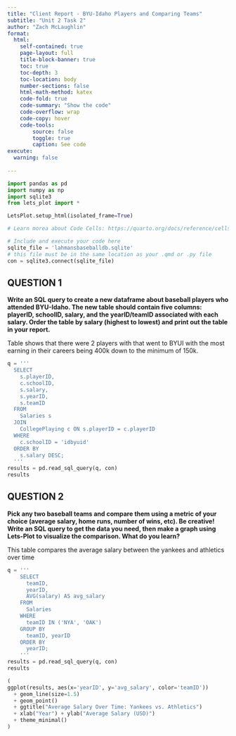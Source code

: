 ```yaml
---
title: "Client Report - BYU-Idaho Players and Comparing Teams"
subtitle: "Unit 2 Task 2"
author: "Zach McLaughlin"
format:
  html:
    self-contained: true
    page-layout: full
    title-block-banner: true
    toc: true
    toc-depth: 3
    toc-location: body
    number-sections: false
    html-math-method: katex
    code-fold: true
    code-summary: "Show the code"
    code-overflow: wrap
    code-copy: hover
    code-tools:
        source: false
        toggle: true
        caption: See code
execute: 
  warning: false
    
---
```


```python
import pandas as pd 
import numpy as np
import sqlite3
from lets_plot import *

LetsPlot.setup_html(isolated_frame=True)
```


```python
# Learn morea about Code Cells: https://quarto.org/docs/reference/cells/cells-jupyter.html

# Include and execute your code here
sqlite_file = 'lahmansbaseballdb.sqlite'
# this file must be in the same location as your .qmd or .py file
con = sqlite3.connect(sqlite_file)
```

## QUESTION 1

__Write an SQL query to create a new dataframe about baseball players who attended BYU-Idaho. The new table should contain five columns: playerID, schoolID, salary, and the yearID/teamID associated with each salary. Order the table by salary (highest to lowest) and print out the table in your report.__

Table shows that there were 2 players with that went to BYUI with the most earning in their careers being 400k down to the minimum of 150k.

```python
q = '''
  SELECT 
    s.playerID,
    c.schoolID,
    s.salary,
    s.yearID,
    s.teamID
  FROM 
    Salaries s
  JOIN 
    CollegePlaying c ON s.playerID = c.playerID
  WHERE 
    c.schoolID = 'idbyuid'
  ORDER BY 
    s.salary DESC;
  '''
results = pd.read_sql_query(q, con)
results
```


## QUESTION 2

__Pick any two baseball teams and compare them using a metric of your choice (average salary, home runs, number of wins, etc). Be creative! Write an SQL query to get the data you need, then make a graph using Lets-Plot to visualize the comparison. What do you learn?__ 

This table compares the average salary between the yankees and athletics over time

```python
q = '''
    SELECT 
      teamID,
      yearID,
      AVG(salary) AS avg_salary
    FROM 
      Salaries
    WHERE 
      teamID IN ('NYA', 'OAK')
    GROUP BY 
      teamID, yearID
    ORDER BY 
      yearID;
    '''
results = pd.read_sql_query(q, con)
results
```


```python
(
ggplot(results, aes(x='yearID', y='avg_salary', color='teamID'))
  + geom_line(size=1.5)
  + geom_point()
  + ggtitle("Average Salary Over Time: Yankees vs. Athletics")
  + xlab("Year") + ylab("Average Salary (USD)")
  + theme_minimal()
)
```